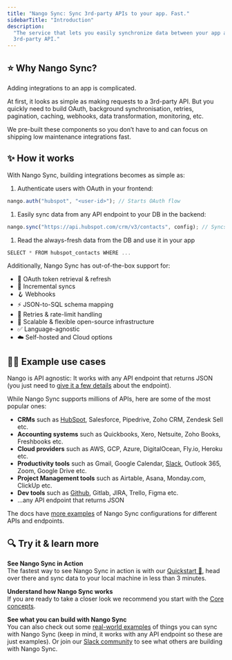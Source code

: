 ```yaml
---
title: "Nango Sync: Sync 3rd-party APIs to your app. Fast."
sidebarTitle: "Introduction"
description:
  "The service that lets you easily synchronize data between your app and any
  3rd-party API."
---
```


## ⭐ Why Nango Sync?[](#-why-nango-sync "Direct link to ⭐ Why Nango Sync?")

Adding integrations to an app is complicated.

At first, it looks as simple as making requests to a 3rd-party API. But you
quickly need to build OAuth, background synchronisation, retries, pagination,
caching, webhooks, data transformation, monitoring, etc.

We pre-built these components so you don’t have to and can focus on shipping low
maintenance integrations fast.

## ✨ How it works[](#how-it-works "Direct link to ✨ How it works")

With Nango Sync, building integrations becomes as simple as:

1. Authenticate users with OAuth in your frontend:

```js
nango.auth("hubspot", "<user-id>"); // Starts OAuth flow
```

1. Easily sync data from any API endpoint to your DB in the backend:

```js
nango.sync("https://api.hubspot.com/crm/v3/contacts", config); // Syncs contacts forever!
```

1. Read the always-fresh data from the DB and use it in your app

```js
SELECT * FROM hubspot_contacts WHERE ...
```

Additionally, Nango Sync has out-of-the-box support for:

- 🔐 OAuth token retrieval & refresh
- 📶 Incremental syncs
- 🪝 Webhooks
- ⚡️ JSON-to-SQL schema mapping
- 🔄 Retries & rate-limit handling
- 🚀 Scalable & flexible open-source infrastructure
- ✅ Language-agnostic
- ☁️ Self-hosted and Cloud options

## 🧑‍💻 Example use cases[](#-example-use-cases "Direct link to 🧑‍💻 Example use cases")

Nango is API agnostic: It works with any API endpoint that returns JSON (you
just need to
[give it a few details](/nango-sync/use-nango/use-nango-sync/create-syncs) about
the endpoint).

While Nango Sync supports millions of APIs, here are some of the most popular
ones:

- **CRMs** such as
  [HubSpot](/nango-sync/real-world-examples#hubspot-sync-all-hubspot-crm-contacts),
  Salesforce, Pipedrive, Zoho CRM, Zendesk Sell etc.
- **Accounting systems** such as Quickbooks, Xero, Netsuite, Zoho Books,
  Freshbooks etc.
- **Cloud providers** such as AWS, GCP, Azure, DigitalOcean, Fly.io, Heroku etc.
- **Productivity tools** such as Gmail, Google Calendar,
  [Slack](/nango-sync/real-world-examples#slack-sync-all-posts-from-a-slack-channel),
  Outlook 365, Zoom, Google Drive etc.
- **Project Management tools** such as Airtable, Asana, Monday.com, ClickUp etc.
- **Dev tools** such as
  [Github](/nango-sync/real-world-examples#github-sync-all-stargazers-from-a-repo),
  Gitlab, JIRA, Trello, Figma etc.
- ...any API endpoint that returns JSON

The docs have [more examples](/nango-sync/real-world-examples) of Nango Sync
configurations for different APIs and endpoints.

## 🔍 Try it & learn more[](#-try-it--learn-more "Direct link to 🔍 Try it & learn more")

**See Nango Sync in Action**  
The fastest way to see Nango Sync in action is with our
[Quickstart 🚀](/nango-sync/quickstart), head over there and sync data to your
local machine in less than 3 minutes.

**Understand how Nango Sync works**  
If you are ready to take a closer look we recommend you start with the
[Core concepts](/nango-sync/use-nango/core-concepts).

**See what you can build with Nango Sync**  
You can also check out some
[real-world examples](/nango-sync/real-world-examples) of things you can sync
with Nango Sync (keep in mind, it works with any API endpoint so these are just
examples). Or join our [Slack community](https://nango.dev/slack) to see what
others are building with Nango Sync.
